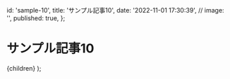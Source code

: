
  id: 'sample-10',
  title: 'サンプル記事10',
  date: '2022-11-01 17:30:39',
  // image: '',
  published: true,
};

# サンプル記事10

  <ArticleLayout meta={meta}>{children}</ArticleLayout>
);

